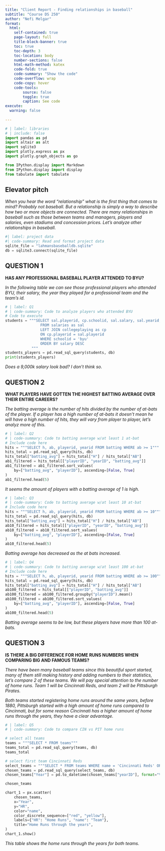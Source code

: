 ```yaml
---
title: "Client Report - Finding relationships in baseball"
subtitle: "Course DS 250"
author: "Nefi Melgar"
format:
  html:
    self-contained: true
    page-layout: full
    title-block-banner: true
    toc: true
    toc-depth: 3
    toc-location: body
    number-sections: false
    html-math-method: katex
    code-fold: true
    code-summary: "Show the code"
    code-overflow: wrap
    code-copy: hover
    code-tools:
        source: false
        toggle: true
        caption: See code
execute: 
  warning: false
    
---
```


```python
# | label: libraries
# | include: false
import pandas as pd
import altair as alt
import sqlite3
import plotly.express as px
import plotly.graph_objects as go

from IPython.display import Markdown
from IPython.display import display
from tabulate import tabulate

```


## Elevator pitch

_When you hear the word “relationship” what is the first thing that comes to mind? Probably not baseball. But a relationship is simply a way to describe how two or more objects are connected. There are many relationships in baseball such as those between teams and managers, players and salaries, even stadiums and concession prices. Let's analyze other relationships in baseball._

```python
#| label: project data
#| code-summary: Read and format project data
sqlite_file = "lahmansbaseballdb.sqlite"
db = sqlite3.connect(sqlite_file)
```

## QUESTION 1

__HAS ANY PROFESSIONAL BASEBALL PLAYER ATTENDED TO BYU?__

_In the following table we can see those professional players who attended BYU, their salary, the year they played for a professional team and the team's id._

```python
# | label: Q1
# | code-summary: Code to analyze players who attended BYU
# Code to execute
students = """SELECT sal.playerid, cp.schoolid, sal.salary, sal.yearid,  sal.teamid
                FROM salaries as sal
                LEFT JOIN collegeplaying as cp
                ON cp.playerid = sal.playerid
                WHERE schoolid = 'byu'
                ORDER BY salary DESC
            """
students_players = pd.read_sql_query(students, db)
print(students_players)

```
_Does a 9,000k salary look bad? I don't think so._

## QUESTION 2

__WHAT PLAYERS HAVE GOTTEN THE HIGHEST BATTING AVERAGE OVER THEIR ENTIRE CAREERS?__

_The batting average is the number of hits divided by the number of at-bats of the player. If a player has a high number of at-bats it doesn't mean he will have a high number of hits, they will vary from player to player, let's analyz more of this._

```python
# | label: Q2
# | code-summary: Code to batting average w/at least 1 at-bat
# Include code here
hits = """SELECT h, ab, playerid, yearid FROM batting WHERE ab >= 1"""
hits_total = pd.read_sql_query(hits, db)
hits_total["batting_avg"] = hits_total["H"] / hits_total["AB"]
ab1_filtered = hits_total[["playerID", "yearID", "batting_avg"]]
ab1_filtered = ab1_filtered.sort_values(
    by=["batting_avg", "playerID"], ascending=[False, True]
)
ab1_filtered.head(5)
```

_It seems the amount of players with a batting average of 1 is high._

```python
# | label: Q3
# | code-summary: Code to batting average w/at least 10 at-bat
# Include code here
hits = """SELECT h, ab, playerid, yearid FROM batting WHERE ab >= 10"""
hits_total = pd.read_sql_query(hits, db)
hits_total["batting_avg"] = hits_total["H"] / hits_total["AB"]
ab10_filtered = hits_total[["playerID", "yearID", "batting_avg"]]
ab10_filtered = ab10_filtered.sort_values(
    by=["batting_avg", "playerID"], ascending=[False, True]
)
ab10_filtered.head(5)
```

_Batting average has decreased as the at bats increased._

```python
# | label: Q4
# | code-summary: Code to batting average w/at least 100 at-bat
# Include code here
hits = """SELECT h, ab, playerid, yearid FROM batting WHERE ab >= 100"""
hits_total = pd.read_sql_query(hits, db)
hits_total["batting_avg"] = hits_total["H"] / hits_total["AB"]
ab100_filtered = hits_total[["playerID", "batting_avg"]]
ab100_filtered = ab100_filtered.groupby("playerID").mean()
ab100_filtered = ab100_filtered.sort_values(
    by=["batting_avg", "playerID"], ascending=[False, True]
)
ab100_filtered.head(5)
```

_Batting average seems to be low, but these players have more than 100 at-bats._

## QUESTION 3

__IS THERE A BIG DIFFERENCE FOR HOME RUNS NUMBERS WHEN COMPARING BIG AND FAMOUS TEAMS?__

_There have been many baseball teams since this beautiful sport started, many of them still making history and adding numbers to their statistics, let's compare 2 of these teams. We will pay special attention to the number of home runs. Team 1 will be Cincinnati Reds, and team 2 will be Pittsburgh Pirates._

_Both teams started registering home runs around the same years, before 1880, Pittsburgh started with a high amount of home runs compared to Cincinnati, but for some reason Cincinnati has a higher amount of home runs through the years, they have a clear advantage._

```python
# | label: Q5
# | code-summary: Code to compare CIN vs PIT home runs

# select all teams
teams = """SELECT * FROM teams"""
teams_total = pd.read_sql_query(teams, db)
teams_total

# select first team Cincinnati Reds
select_teams = """SELECT * FROM teams WHERE name = 'Cincinnati Reds' OR name = 'Pittsburgh Pirates'"""
chosen_teams = pd.read_sql_query(select_teams, db)
chosen_teams["Year"] = pd.to_datetime(chosen_teams["yearID"], format="%Y")

chosen_teams

chart_1 = px.scatter(
    chosen_teams,
    x="Year",
    y="HR",
    color="name",
    color_discrete_sequence=["red", "yellow"],
    labels={"HR": "Home Runs", "name": "Team"},
    title="Home Runs through the years",
)
chart_1.show()
```

_This table shows the home runs through the years for both teams._
